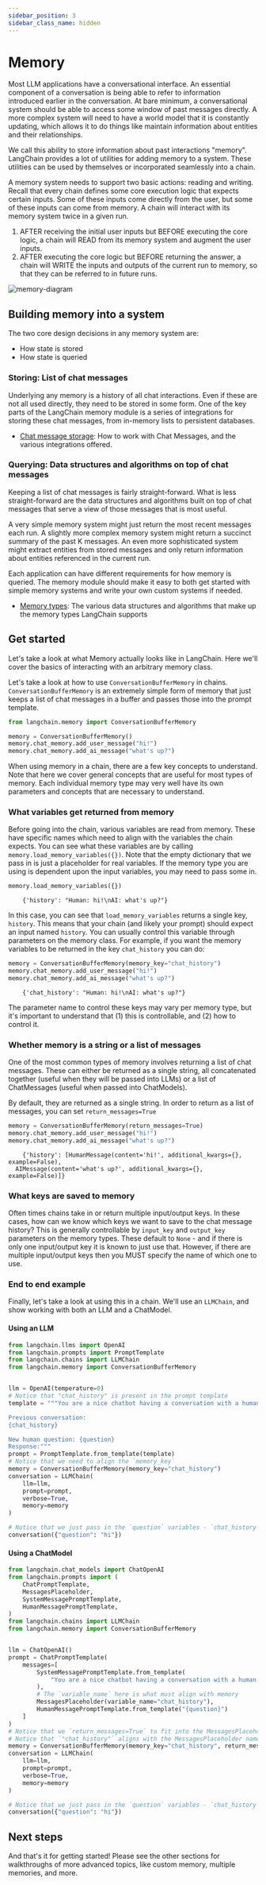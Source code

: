 ```yaml
---
sidebar_position: 3
sidebar_class_name: hidden
---
```

# Memory

Most LLM applications have a conversational interface. An essential component of a conversation is being able to refer to information introduced earlier in the conversation.
At bare minimum, a conversational system should be able to access some window of past messages directly.
A more complex system will need to have a world model that it is constantly updating, which allows it to do things like maintain information about entities and their relationships.

We call this ability to store information about past interactions "memory".
LangChain provides a lot of utilities for adding memory to a system.
These utilities can be used by themselves or incorporated seamlessly into a chain.

A memory system needs to support two basic actions: reading and writing.
Recall that every chain defines some core execution logic that expects certain inputs.
Some of these inputs come directly from the user, but some of these inputs can come from memory.
A chain will interact with its memory system twice in a given run.
1. AFTER receiving the initial user inputs but BEFORE executing the core logic, a chain will READ from its memory system and augment the user inputs.
2. AFTER executing the core logic but BEFORE returning the answer, a chain will WRITE the inputs and outputs of the current run to memory, so that they can be referred to in future runs.

![memory-diagram](/img/memory_diagram.png)


## Building memory into a system
The two core design decisions in any memory system are:
- How state is stored
- How state is queried

### Storing: List of chat messages
Underlying any memory is a history of all chat interactions.
Even if these are not all used directly, they need to be stored in some form.
One of the key parts of the LangChain memory module is a series of integrations for storing these chat messages,
from in-memory lists to persistent databases.

- [Chat message storage](/docs/modules/memory/chat_messages/): How to work with Chat Messages, and the various integrations offered.

### Querying: Data structures and algorithms on top of chat messages
Keeping a list of chat messages is fairly straight-forward.
What is less straight-forward are the data structures and algorithms built on top of chat messages that serve a view of those messages that is most useful.

A very simple memory system might just return the most recent messages each run. A slightly more complex memory system might return a succinct summary of the past K messages.
An even more sophisticated system might extract entities from stored messages and only return information about entities referenced in the current run.

Each application can have different requirements for how memory is queried. The memory module should make it easy to both get started with simple memory systems and write your own custom systems if needed.

- [Memory types](/docs/modules/memory/types/): The various data structures and algorithms that make up the memory types LangChain supports

## Get started

Let's take a look at what Memory actually looks like in LangChain.
Here we'll cover the basics of interacting with an arbitrary memory class.

Let's take a look at how to use `ConversationBufferMemory` in chains.
`ConversationBufferMemory` is an extremely simple form of memory that just keeps a list of chat messages in a buffer
and passes those into the prompt template.

```python
from langchain.memory import ConversationBufferMemory

memory = ConversationBufferMemory()
memory.chat_memory.add_user_message("hi!")
memory.chat_memory.add_ai_message("what's up?")
```

When using memory in a chain, there are a few key concepts to understand.
Note that here we cover general concepts that are useful for most types of memory.
Each individual memory type may very well have its own parameters and concepts that are necessary to understand.

### What variables get returned from memory
Before going into the chain, various variables are read from memory.
These have specific names which need to align with the variables the chain expects.
You can see what these variables are by calling `memory.load_memory_variables({})`.
Note that the empty dictionary that we pass in is just a placeholder for real variables.
If the memory type you are using is dependent upon the input variables, you may need to pass some in.

```python
memory.load_memory_variables({})
```

<CodeOutputBlock lang="python">

```
    {'history': "Human: hi!\nAI: what's up?"}
```

</CodeOutputBlock>

In this case, you can see that `load_memory_variables` returns a single key, `history`.
This means that your chain (and likely your prompt) should expect an input named `history`.
You can usually control this variable through parameters on the memory class.
For example, if you want the memory variables to be returned in the key `chat_history` you can do:

```python
memory = ConversationBufferMemory(memory_key="chat_history")
memory.chat_memory.add_user_message("hi!")
memory.chat_memory.add_ai_message("what's up?")
```
<CodeOutputBlock lang="python">

```
    {'chat_history': "Human: hi!\nAI: what's up?"}
```

</CodeOutputBlock>

The parameter name to control these keys may vary per memory type, but it's important to understand that (1) this is controllable, and (2) how to control it.

### Whether memory is a string or a list of messages

One of the most common types of memory involves returning a list of chat messages.
These can either be returned as a single string, all concatenated together (useful when they will be passed into LLMs)
or a list of ChatMessages (useful when passed into ChatModels).

By default, they are returned as a single string.
In order to return as a list of messages, you can set `return_messages=True`

```python
memory = ConversationBufferMemory(return_messages=True)
memory.chat_memory.add_user_message("hi!")
memory.chat_memory.add_ai_message("what's up?")
```
<CodeOutputBlock lang="python">

```
    {'history': [HumanMessage(content='hi!', additional_kwargs={}, example=False),
  AIMessage(content='what's up?', additional_kwargs={}, example=False)]}
```

</CodeOutputBlock>

### What keys are saved to memory

Often times chains take in or return multiple input/output keys.
In these cases, how can we know which keys we want to save to the chat message history?
This is generally controllable by `input_key` and `output_key` parameters on the memory types.
These default to `None` - and if there is only one input/output key it is known to just use that.
However, if there are multiple input/output keys then you MUST specify the name of which one to use.

### End to end example

Finally, let's take a look at using this in a chain.
We'll use an `LLMChain`, and show working with both an LLM and a ChatModel.

#### Using an LLM


```python
from langchain.llms import OpenAI
from langchain.prompts import PromptTemplate
from langchain.chains import LLMChain
from langchain.memory import ConversationBufferMemory


llm = OpenAI(temperature=0)
# Notice that "chat_history" is present in the prompt template
template = """You are a nice chatbot having a conversation with a human.

Previous conversation:
{chat_history}

New human question: {question}
Response:"""
prompt = PromptTemplate.from_template(template)
# Notice that we need to align the `memory_key`
memory = ConversationBufferMemory(memory_key="chat_history")
conversation = LLMChain(
    llm=llm,
    prompt=prompt,
    verbose=True,
    memory=memory
)
```


```python
# Notice that we just pass in the `question` variables - `chat_history` gets populated by memory
conversation({"question": "hi"})
```


#### Using a ChatModel


```python
from langchain.chat_models import ChatOpenAI
from langchain.prompts import (
    ChatPromptTemplate,
    MessagesPlaceholder,
    SystemMessagePromptTemplate,
    HumanMessagePromptTemplate,
)
from langchain.chains import LLMChain
from langchain.memory import ConversationBufferMemory


llm = ChatOpenAI()
prompt = ChatPromptTemplate(
    messages=[
        SystemMessagePromptTemplate.from_template(
            "You are a nice chatbot having a conversation with a human."
        ),
        # The `variable_name` here is what must align with memory
        MessagesPlaceholder(variable_name="chat_history"),
        HumanMessagePromptTemplate.from_template("{question}")
    ]
)
# Notice that we `return_messages=True` to fit into the MessagesPlaceholder
# Notice that `"chat_history"` aligns with the MessagesPlaceholder name.
memory = ConversationBufferMemory(memory_key="chat_history", return_messages=True)
conversation = LLMChain(
    llm=llm,
    prompt=prompt,
    verbose=True,
    memory=memory
)
```


```python
# Notice that we just pass in the `question` variables - `chat_history` gets populated by memory
conversation({"question": "hi"})
```


## Next steps

And that's it for getting started!
Please see the other sections for walkthroughs of more advanced topics,
like custom memory, multiple memories, and more.

